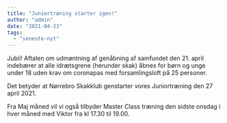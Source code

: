 ```yaml
---
title: "Juniortræning starter igen!"
author: "admin"
date: "2021-04-23"
tags: 
  - "seneste-nyt"
---
```


Jubii! Aftalen om udmøntning af genåbning af samfundet den 21. april indebærer at alle idrætsgrene (herunder skak) åbnes for børn og unge under 18 uden krav om coronapas med forsamlingsloft på 25 personer.

Det betyder at Nørrebro Skakklub genstarter vores Juniortræning den 27 april 2021. 
  
Fra Maj måned vil vi også tilbyder Master Class træning den sidste onsdag i hver måned med Viktor fra kl 17.30 til 19.00.
